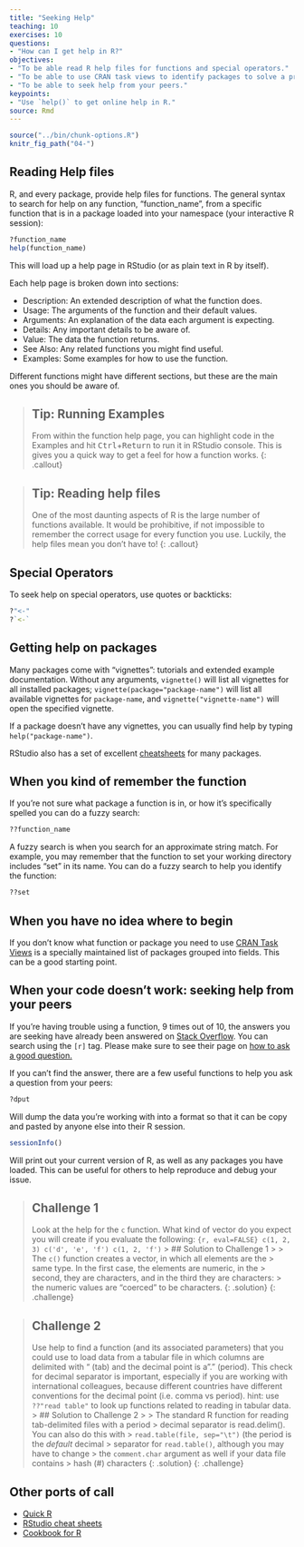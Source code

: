 ```yaml
---
title: "Seeking Help"
teaching: 10
exercises: 10
questions:
- "How can I get help in R?"
objectives:
- "To be able read R help files for functions and special operators."
- "To be able to use CRAN task views to identify packages to solve a problem."
- "To be able to seek help from your peers."
keypoints:
- "Use `help()` to get online help in R."
source: Rmd
---
```


```r
source("../bin/chunk-options.R")
knitr_fig_path("04-")
```

## Reading Help files

R, and every package, provide help files for functions. The general syntax to search for help on any
function, "function_name", from a specific function that is in a package loaded into your
namespace (your interactive R session):

```r
?function_name
help(function_name)
```

This will load up a help page in RStudio (or as plain text in R by itself).

Each help page is broken down into sections:

 - Description: An extended description of what the function does.
 - Usage: The arguments of the function and their default values.
 - Arguments: An explanation of the data each argument is expecting.
 - Details: Any important details to be aware of.
 - Value: The data the function returns.
 - See Also: Any related functions you might find useful.
 - Examples: Some examples for how to use the function.

Different functions might have different sections, but these are the main ones you should be aware of.

> ## Tip: Running Examples
>
> From within the function help page, you can highlight code in the 
> Examples and hit <kbd>Ctrl</kbd>+<kbd>Return</kbd> to run it in 
> RStudio console. This is gives you a quick way to get a feel for
> how a function works.
{: .callout}

> ## Tip: Reading help files
>
> One of the most daunting aspects of R is the large number of functions
> available. It would be prohibitive, if not impossible to remember the
> correct usage for every function you use. Luckily, the help files
> mean you don't have to!
{: .callout}

## Special Operators

To seek help on special operators, use quotes or backticks:

```r
?"<-"
?`<-`
```

## Getting help on packages

Many packages come with "vignettes": tutorials and extended example documentation.
Without any arguments, `vignette()` will list all vignettes for all installed packages;
`vignette(package="package-name")` will list all available vignettes for
`package-name`, and `vignette("vignette-name")` will open the specified vignette.

If a package doesn't have any vignettes, you can usually find help by typing
`help("package-name")`.

RStudio also has a set of excellent
[cheatsheets](https://rstudio.com/resources/cheatsheets/) for many packages.


## When you kind of remember the function

If you're not sure what package a function is in, or how it's specifically spelled you can do a fuzzy search:

```r
??function_name
```

A fuzzy search is when you search for an approximate string match. For example, you may remember that the function 
to set your working directory includes "set" in its name. You can do a fuzzy search to help you identify the function:

```r
??set
```

## When you have no idea where to begin

If you don't know what function or package you need to use
[CRAN Task Views](http://cran.at.r-project.org/web/views)
is a specially maintained list of packages grouped into
fields. This can be a good starting point.

## When your code doesn't work: seeking help from your peers

If you're having trouble using a function, 9 times out of 10,
the answers you are seeking have already been answered on
[Stack Overflow](http://stackoverflow.com/). You can search using
the `[r]` tag. Please make sure to see their page on 
[how to ask a good question.](https://stackoverflow.com/help/how-to-ask)

If you can't find the answer, there are a few useful functions to
help you ask a question from your peers:

```r
?dput
```

Will dump the data you're working with into a format so that it can
be copy and pasted by anyone else into their R session.

```r
sessionInfo()
```

Will print out your current version of R, as well as any packages you
have loaded. This can be useful for others to help reproduce and debug
your issue.

> ## Challenge 1
>
> Look at the help for the `c` function. What kind of vector do you
> expect you will create if you evaluate the following:
> ```{r, eval=FALSE}
> c(1, 2, 3)
> c('d', 'e', 'f')
> c(1, 2, 'f')
> ```
> > ## Solution to Challenge 1
> >
> > The `c()` function creates a vector, in which all elements are the
> > same type. In the first case, the elements are numeric, in the
> > second, they are characters, and in the third they are characters:
> > the numeric values are "coerced" to be characters.
> {: .solution}
{: .challenge}

> ## Challenge 2
> Use help to find a function (and its associated parameters) that you could
> use to load data from a tabular file in which columns are delimited with "\t"
> (tab) and the decimal point is a "." (period). This check for decimal
> separator is important, especially if you are working with international
> colleagues, because different countries have different conventions for the
> decimal point (i.e. comma vs period).
> hint: use `??"read table"` to look up functions related to reading in tabular data.
> > ## Solution to Challenge 2
> >
> > The standard R function for reading tab-delimited files with a period
> > decimal separator is read.delim(). You can also do this with
> > `read.table(file, sep="\t")` (the period is the *default* decimal
> > separator for `read.table()`, although you may have to change
> > the `comment.char` argument as well if your data file contains
> > hash (#) characters
> {: .solution}
{: .challenge}

## Other ports of call

* [Quick R](http://www.statmethods.net/)
* [RStudio cheat sheets](http://www.rstudio.com/resources/cheatsheets/)
* [Cookbook for R](http://www.cookbook-r.com/)
